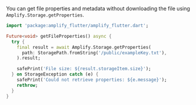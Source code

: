 You can get file properties and metadata without downloading the file using `Amplify.Storage.getProperties`.

```dart
import 'package:amplify_flutter/amplify_flutter.dart';

Future<void> getFileProperties() async {
  try {
    final result = await Amplify.Storage.getProperties(
      path: StoragePath.fromString('/public/exampleKey.txt'),
    ).result;

    safePrint('File size: ${result.storageItem.size}');
  } on StorageException catch (e) {
    safePrint('Could not retrieve properties: ${e.message}');
    rethrow;
  }
}
```
